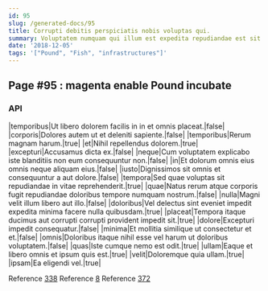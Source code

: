 ```yaml
---
id: 95
slug: /generated-docs/95
title: Corrupti debitis perspiciatis nobis voluptas qui.
summary: Voluptatem numquam qui illum est expedita repudiandae est sit.
date: '2018-12-05'
tags: '["Pound", "Fish", "infrastructures"]'
---
```


## Page #95 : magenta enable Pound incubate
### API

|temporibus|Ut libero dolorem facilis in in et omnis placeat.|false|
|corporis|Dolores autem ut et deleniti sapiente.|false|
|temporibus|Rerum magnam harum.|true|
|et|Nihil repellendus dolorem.|true|
|excepturi|Accusamus dicta ex.|false|
|neque|Cum voluptatem explicabo iste blanditiis non eum consequuntur non.|false|
|in|Et dolorum omnis eius omnis neque aliquam eius.|false|
|iusto|Dignissimos sit omnis et consequuntur a aut dolore.|false|
|tempora|Sed quae voluptas sit repudiandae in vitae reprehenderit.|true|
|quae|Natus rerum atque corporis fugit repudiandae doloribus tempore numquam nostrum.|false|
|nulla|Magni velit illum libero aut illo.|false|
|doloribus|Vel delectus sint eveniet impedit expedita minima facere nulla quibusdam.|true|
|placeat|Tempora itaque ducimus aut corrupti corrupti provident impedit sit.|true|
|dolore|Excepturi impedit consequatur.|false|
|minima|Et mollitia similique ut consectetur et et.|false|
|omnis|Doloribus itaque nihil esse vel harum ut doloribus voluptatem.|false|
|quas|Iste cumque nemo est odit.|true|
|ullam|Eaque et libero omnis et ipsum quis est.|true|
|velit|Doloremque quia ullam.|true|
|ipsam|Ea eligendi vel.|true|

Reference [338](/338)
Reference [8](/8)
Reference [372](/372)



